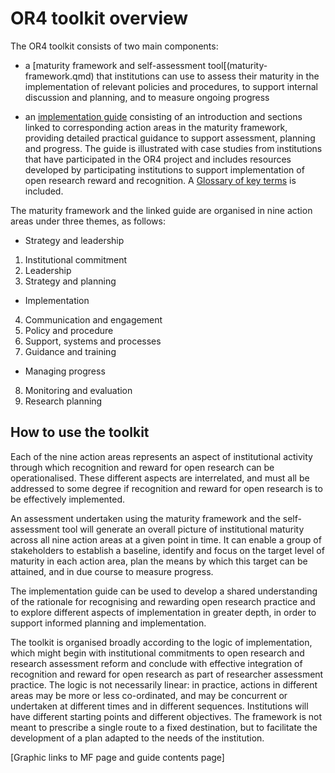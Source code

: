 <!-- add graphic links to MF and guide contents page -->

# OR4 toolkit overview

The OR4 toolkit consists of two main components:

- a [maturity framework and self-assessment tool[(maturity-framework.qmd) that institutions can use to assess their maturity in the implementation of relevant policies and procedures, to support internal discussion and planning, and to measure ongoing progress 

- an [implementation guide](guide-contents.qmd) consisting of an introduction and sections linked to corresponding action areas in the maturity framework, providing detailed practical guidance to support assessment, planning and progress. The guide is illustrated with case studies from institutions that have participated in the OR4 project and includes resources developed by participating institutions to support implementation of open research reward and recognition. A [Glossary of key terms](glossary.qmd) is included.

The maturity framework and the linked guide are organised in nine action areas under three themes, as follows: 

- Strategy and leadership
1. Institutional commitment
2. Leadership
3. Strategy and planning

- Implementation
4. Communication and engagement
5. Policy and procedure
6. Support, systems and processes 
7. Guidance and training

- Managing progress
8. Monitoring and evaluation
9. Research planning

## How to use the toolkit

Each of the nine action areas represents an aspect of institutional activity through which recognition and reward for open research can be operationalised. These different aspects are interrelated, and must all be addressed to some degree if recognition and reward for open research is to be effectively implemented. 

An assessment undertaken using the maturity framework and the self-assessment tool will generate an overall picture of institutional maturity across all nine action areas at a given point in time. It can enable a group of stakeholders to establish a baseline, identify and focus on the target level of maturity in each action area, plan the means by which this target can be attained, and in due course to measure progress.

The implementation guide can be used to develop a shared understanding of the rationale for recognising and rewarding open research practice and to explore different aspects of implementation in greater depth, in order to support informed planning and implementation.

The toolkit is organised broadly according to the logic of implementation, which might begin with institutional commitments to open research and research assessment reform and conclude with effective integration of recognition and reward for open research as part of researcher assessment practice. The logic is not necessarily linear: in practice, actions in different areas may be more or less co-ordinated, and may be concurrent or undertaken at different times and in different sequences. Institutions will have different starting points and different objectives. The framework is not meant to prescribe a single route to a fixed destination, but to facilitate the development of a plan adapted to the needs of the institution. 

[Graphic links to MF page and guide contents page]
